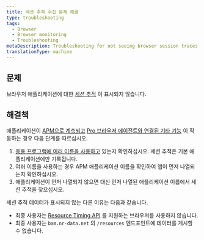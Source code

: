 ```yaml
---
title: 세션 추적 수집 문제 해결
type: troubleshooting
tags:
  - Browser
  - Browser monitoring
  - Troubleshooting
metaDescription: Troubleshooting for not seeing browser session traces.
translationType: machine
---
```


## 문제

브라우저 애플리케이션에 대한 [세션 추적](/docs/browser/new-relic-browser/browser-pro-features/session-traces-exploring-webpages-life-cycle) 이 표시되지 않습니다.

## 해결책

애플리케이션이 [APM으로 계측되고](/docs/browser/new-relic-browser/installation-configuration/troubleshooting-browser-monitoring-installation) [Pro 브라우저 에이전트와 연결된 기타 기능](/docs/browser/new-relic-browser/browser-pro-features) 이 작동하는 경우 다음 단계를 따르십시오.

1. [응용 프로그램에 여러 이름을 사용하고](/docs/apm/new-relic-apm/installation-configuration/using-multiple-names-app) 있는지 확인하십시오. 세션 추적은 기본 애플리케이션에만 기록됩니다.
2. 여러 이름을 사용하는 경우 APM 애플리케이션 이름을 확인하여 앱이 먼저 나열되는지 확인하십시오.
3. 애플리케이션이 먼저 나열되지 않으면 대신 먼저 나열된 애플리케이션 이름에서 세션 추적을 찾으십시오.

세션 추적 데이터가 표시되지 않는 다른 이유는 다음과 같습니다.

* 최종 사용자는 [Resource Timing API](http://www.w3.org/TR/resource-timing/) 를 지원하는 브라우저를 사용하지 않습니다.
* 최종 사용자는 `bam.nr-data.net` 의 `/resources` 엔드포인트에 데이터를 게시할 수 없습니다.